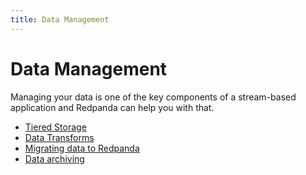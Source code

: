 ```yaml
---
title: Data Management
---
```


# Data Management

Managing your data is one of the key components of a stream-based application and Redpanda can help you with that. 

- [Tiered Storage](./tiered-storage)
- [Data Transforms](./data-transform)
- [Migrating data to Redpanda](./data-migration)
- [Data archiving](./data-archiving)